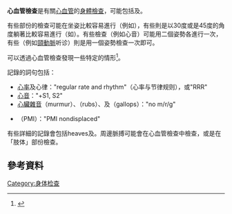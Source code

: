 {{medical}}
'''心血管檢查'''是有關[[心血管|心血管]]的[[體格檢查|身體檢查]]，可能包括{{le|心前区检查|precordial examination}}及{{le|周邊血管檢查|peripheral vascular examination}}。

有些部份的檢查可能在坐姿比較容易進行（例如{{le|颈部杂音|bruit}}），有些則是以30度或是45度的角度躺著比較容易進行（如{{le|腹頸回流試驗|hepatojugular reflux}}）。有些檢查（例如心音）可能用二個姿勢各進行一次，有些（例如[[頸動脈|頸動脈]]听诊）則是用一個姿勢檢查一次即可。

可以透過心血管檢查發現一些特定的情形<ref>{{Cite web |url=http://www.ncbi.nlm.nih.gov/books/NBK2213/ |title=存档副本 |access-date=2016-01-14 |archive-date=2021-05-09 |archive-url=https://web.archive.org/web/20210509030311/https://www.ncbi.nlm.nih.gov/books/NBK2213/ }}</ref>。

記錄的詞句包括：

* [[心率|心率]]及心律："regular rate and rhythm"（心率与节律规则），或"RRR"
* [[心音|心音]]："+S1, S2"
* [[心臟雜音|心臟雜音]]（murmur）、{{le|心包摩擦音|Pericardial friction rub}}（rubs）、及{{le|心奔馬律|Gallop rhythm}}（gallops）："no m/r/g"
* {{le|最强心尖搏动点|point of maximal impulse}}（PMI）："PMI nondisplaced"

有些詳細的記錄會包括heaves及{{le|颈部杂音|bruit}}。周邊脈搏可能會在心血管檢查中檢查，或是在「肢体」部份檢查。

==參考資料==
{{reflist}}
<!--{{Medical records and physical exam}}-->
[[Category:身体检查|Category:身体检查]]

{{醫學小作品}}
